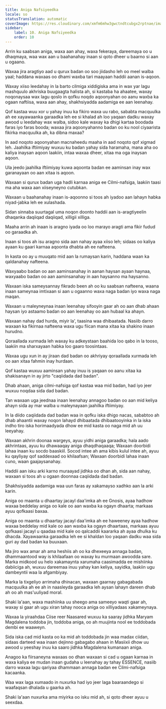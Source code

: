 ```yaml
---
title: Aniga Nafsiyeedka
locale: so
statusTranslation: automatic
coverImage: https://res.cloudinary.com/xmfm6mhw3gwctndtcubgx2rptnae/image/upload/v1741354419/small_cover_la_gran_rebelion_28716e29d2.webp
sidebar:
    label: 10. Aniga Nafsiyeedka
    order: 10
---
```

Arrin ku saabsan aniga, waxa aan ahay, waxa fekeraya, dareemaya oo u dhaqmaya, waa wax aan u baahanahay inaan si qoto dheer u baarno si aan u ogaano.

Waxaa jira aragtiyo aad u qurux badan oo soo jiidasho leh oo meel walba yaal; haddana waxaas oo dhami waxba tari maayaan haddii aanan is-aqoon.

Waxay xiiso leedahay in la barto cilmiga xiddigiska ama in wax yar lagu mashquulo akhriska buugaagta halista ah, si kastaba ha ahaatee, waxay noqonaysaa wax lagu qoslo in qofku noqdo aqoonyahan oo aanu waxba ka ogaan naftiisa, waxa aan ahay, shakhsiyadda aadamiga ee aan leenahay.

Qof kastaa wuu xor u yahay inuu ka fikiro waxa uu rabo, sababta macquulka ah ee xayawaanka garaadka leh ee si khalad ah loo yaqaan dadku waxay awood u leedahay wax walba, sidoo kale waxay ka dhigi kartaa boodada faras iyo faras booda; waxaa jira aqoonyahanno badan oo ku nool ciyaarista fikirka macquulka ah, ka dibna maxaa?

In aad noqoto aqoonyahan macnaheedu maaha in aad noqoto qof xigmad leh. Jaahilka iftiimiyay wuxuu ku badan yahay sida haramaha, mana aha oo kaliya inaysan aqoon laakiin, intaa waxaa dheer, xitaa ma oga inaysan aqoon.

Ula jeedo jaahilka iftiimiyay kuwa aqoonta badan ee aaminsan inay wax garanayaan oo aan xitaa is aqoon.

Waxaan si qurux badan uga hadli karnaa aniga ee Cilmi-nafsiga, laakiin taasi ma aha waxa aan xiiseyneyno cutubkan.

Waxaan u baahanahay inaan is-aqoonno si toos ah iyadoo aan lahayn habka niyad-jabka leh ee xulashada.

Sidan sinnaba suurtagal uma noqon doonto haddii aan is-aragtiyeelin dhaqanka daqiiqad daqiiqad, xilligii xilliga.

Maaha arrin ah inaan is aragno iyada oo loo marayo aragti ama fikir fudud oo garaadka ah.

Inaan si toos ah isu aragno sida aan nahay ayaa xiiso leh; sidaas oo kaliya ayaan ku gaari karnaa aqoonta dhabta ah ee nafteena.

In kasta oo ay u muuqato mid aan la rumaysan karin, haddana waan ka qaldanahay nafteena.

Waxyaabo badan oo aan aaminsanahay in aanan haysan ayaan haynaa, waxyaabo badan oo aan aaminsanahay in aan haysanno ma haysanno.

Waxaan iska sameysannay fikrado been ah oo ku saabsan nafteena, waana inaan sameynaa imtixaan si aan u ogaanno waxa naga badan iyo waxa naga maqan.

Waxaan u maleyneynaa inaan leenahay sifooyin gaar ah oo aan dhab ahaan haysan iyo astaamo badan oo aan leenahay oo aan hubaal ka ahayn.

Waxaan nahay dad hurda, miyir la', taasina waa dhibaatada. Nasiib darro waxaan ka fikirnaa nafteena waxa ugu fiican mana xitaa ka shakino inaan hurudno.

Qoraallada xurmada leh waxay ku adkeystaan ​​baahida loo qabo in la tooso, laakiin ma sharxayaan habka loo gaaro toosintaas.

Waxaa ugu xun in ay jiraan dad badan oo akhriyay qoraallada xurmada leh oo aan xitaa fahmin inay hurdaan.

Qof kastaa wuxuu aaminsan yahay inuu is yaqaan oo aanu xitaa ka shakisanayn in ay jirto "caqiidada dad badan".

Dhab ahaan, aniga cilmi-nafsiga qof kastaa waa mid badan, had iyo jeer wuxuu noqdaa sida dad badan.

Tan waxaan uga jeednaa inaan leenahay annagoo badan oo aan mid keliya ahayn sida ay mar walba u maleynayaan jaahilka iftiimiyay.

In la diido caqiidada dad badan waa in qofku iska dhigo nacas, sababtoo ah dhab ahaantii waxay noqon lahayd dhibaatada dhibaatooyinka in la iska indho tiro iska horimaadyada dhow ee mid kasta oo naga mid ah uu leeyahay.

Waxaan akhrin doonaa wargeys, ayuu yidhi aniga garaadka; hala aado akhrintaas, ayuu ku dhawaaqay aniga dhaqdhaqaaqa; Waxaan doorbidi lahaa inaan ku socdo baaskiil. Socod intee ah ama kibis kulul intee ah, ayuu ku qayliyay qof saddexaad oo khilaafsan; Waxaan doorbidi lahaa inaan cuno, waan gaajaysanahay.

Haddii aan isku arki karno muraayad jidhka oo dhan ah, sida aan nahay, waxaan si toos ah u ogaan doonnaa caqiidada dad badan.

Shakhsiyadda aadamiga waa uun faras ay xakamayso xadhko aan la arki karin.

Aniga oo maanta u dhaartay jacayl daa'imka ah ee Gnosis, ayaa hadhow waxaa beddelay aniga oo kale oo aan waxba ka ogayn dhaarta; markaas ayuu qofkaasi baxaa.

Aniga oo maanta u dhaartay jacayl daa'imka ah ee haweeney ayaa hadhow waxaa beddelay mid kale oo aan waxba ka ogayn dhaartaas, markaas ayuu qofkaasi jacayl u qaadaa mid kale oo qalcaddii kaararka ah ayaa dhulka ku dhacda. Xayawaanka garaadka leh ee si khaldan loo yaqaan dadku waa sida guri ay dad badan ka buuxaan.

Ma jiro wax amar ah ama heshiis ah oo ka dhexeeya annaga badan, dhammaantood way is khilaafaan oo waxay ku murmaan awoodda sare. Marka midkood uu helo xakamaynta xarumaha caasimadda ee mishiinka dabiiciga ah, wuxuu dareemaa inuu yahay kan keliya, sayidka, laakiin ugu dambeyntii waa la afgambiyay.

Marka la tixgeliyo arrimaha dhinacan, waxaan gaarnay gabagabada macquulka ah ee ah in naasleyda garaadka leh aysan lahayn dareen dhab ah oo ah mas'uuliyad moral.

Shaki la'aan, waxa mashiinka uu sheego ama sameeyo waqti gaar ah, waxay si gaar ah ugu xiran tahay nooca aniga oo xilliyadaas xakameynaya.

Waxaa la yiraahdaa Ciise reer Naasared wuxuu ka saaray jidhka Maryam Magdalena toddoba jin, toddoba aniga, oo ah muujinta nool ee toddobada dembi ee waaweyn.

Sida iska cad mid kasta oo ka mid ah toddobada jin waa madax ciidan, sidaas darteed waa inaan dejinno gabagabo ahaan in Masiixii dhow uu awood u yeeshay inuu ka saaro jidhka Magdalena kumanaan aniga.

Anagoo ka fiirsaneyna waxaas oo dhan waxaan si cad u ogaan karnaa in waxa kaliya ee mudan inaan gudaha u leenahay ay tahay ESSENCE, nasiib darro waxaa lagu qariyaa dhammaan annaga badan ee Cilmi-nafsiga kacaanka.

Waa wax laga xumaado in nuxurka had iyo jeer laga baaraandego si waafaqsan dhalada u gaarka ah.

Shaki la'aan nuxurka ama miyirka oo isku mid ah, si qoto dheer ayuu u seexdaa.

